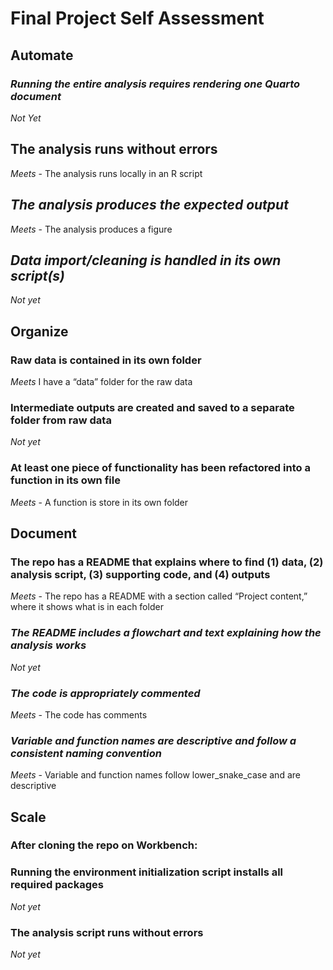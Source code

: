 # Final Project Self Assessment

## Automate

### ***Running the entire analysis requires rendering one Quarto document***

*Not Yet*

## The analysis runs without errors

*Meets* - The analysis runs locally in an R script

## *The analysis produces the expected output*

*Meets* - The analysis produces a figure

## *Data import/cleaning is handled in its own script(s)*

*Not yet*

## Organize

### Raw data is contained in its own folder

*Meets* I have a "data" folder for the raw data

### Intermediate outputs are created and saved to a separate folder from raw data

*Not yet*

### At least one piece of functionality has been refactored into a function in its own file

*Meets* - A function is store in its own folder

## Document

### The repo has a README that explains where to find (1) data, (2) analysis script, (3) supporting code, and (4) outputs

*Meets* - The repo has a README with a section called “Project content,” where it shows what is in each folder

### *The README includes a flowchart and text explaining how the analysis works*

*Not yet*

### *The code is appropriately commented*

*Meets* - The code has comments

### *Variable and function names are descriptive and follow a consistent naming convention*

*Meets* - Variable and function names follow lower_snake_case and are descriptive

## Scale

### After cloning the repo on Workbench:

### Running the environment initialization script installs all required packages

*Not yet*

### The analysis script runs without errors

*Not yet*
